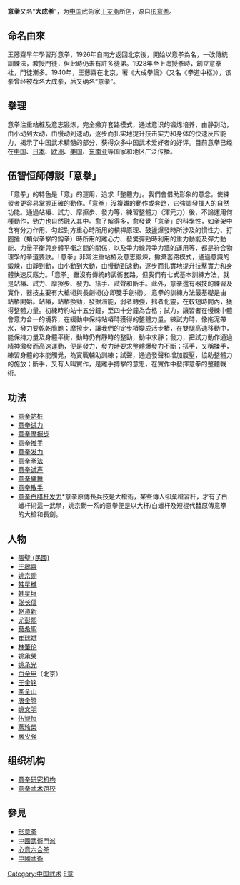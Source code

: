 {{Unreferenced |time=2011-11-14T07:10:47+00:00 }}
{{中国非物质文化遗产
|级别 = 省
|省区市 = 北京市
|名称 = 意拳
|图片 = 
|申报地区或单位 = 北京市武术运动协会意拳研究会
|分类 = 传统体育、游艺与杂技
|序号 =
|编号项目 = BJⅥ-10
|登录时间 = 2009年
}}
'''意拳'''又名“'''大成拳'''”，为[[中国|中国]]武術家[[王芗斋|王芗斋]]所创，源自[[形意拳|形意拳]]。
==命名由來==
王薌齋早年學習形意拳，1926年自南方返回北京後，開始以意拳為名，一改傳統訓練法，教授門徒，但此時仍未有許多徒弟。1928年至上海授拳時，創立意拳社，門徒漸多。1940年，王薌齋在北京，著《大成拳論》（又名《拳道中枢》），该拳曾经被荐名大成拳，后又确名“意拳”。

==拳理==
意拳注重站桩及意志锻炼，完全撇弃套路模式，通过意识的锻炼培养，由静到动，由小动到大动，由慢动到速动，逐步而扎实地提升技击实力和身体的快速反应能力，揭示了中国武术精髓的部分，获得众多中国武术爱好者的好评。目前意拳已经在[[中国|中国]]、[[日本|日本]]、[[欧洲|欧洲]]、[[美国|美国]]、[[东南亚|东南亚]]等国家和地区广泛传播。

==伍智恒師傅談「意拳」==
「意拳」的特色是「意」的運用，追求「整體力」。我們會借助形象的意念，使練習者更容易掌握正確的動作。「意拳」沒複雜的動作或套路，它強調發揮人的自然功能。通過站樁、試力、摩擦步、發力等，練習整體力（渾元力）後，不論運用何種動作，勁力也自然融入其中。愈了解得多，愈發覺「意拳」的科學性，如拳架中含有分力作用、勾起對方重心時所用的槓桿原理、鼓盪爆發時所涉及的慣性力、打圈捶（類似拳擊的鈎拳）時所用的離心力、發驚彈勁時利用的重力動能及彈力動能、力量平衡與身體平衡之間的關係，以及爭力線與爭力牆的運用等，都是符合物理學的拳道要訣。「意拳」非常注重站樁及意志鍛煉，撇棄套路模式，通過意識的鍛煉，由靜到動，由小動到大動，由慢動到速動，逐步而扎實地提升技擊實力和身體快速反應力。「意拳」雖沒有傳統的武術套路，但我們有七式基本訓練方法，就是站樁、試力、摩擦步、發力、搭手、試聲和斷手。此外，意拳還有器技的練習及實作，器技主要有大槍術與長劍術(亦即雙手劍術)。
意拳的訓練方法最基礎是由站樁開始。站樁，站樁換勁，發掘潛能，弱者轉強，拙者化靈，在較短時間內，獲得整體力量。初練時約站十五分鐘，至四十分鐘為合格；試力，讓習者在慢練中體會意力合一的境界，在緩動中保持站樁時獲得的整體力量。練試力時，像拖泥帶水，發力要乾乾脆脆；摩擦步，讓我們的定步樁變成活步樁，在雙腿高速移動中，能保持力量及身體平衡，動時仍有靜時的整勁，動中求靜；發力，把試力動作通過精神激發而高速運動，便是發力，發力時要求整體爆發力不斷；搭手，又稱揉手，練習身體的本能觸覺，為實戰輔助訓練；試聲，通過發聲和增加腹壓，協助整體力的施放；斷手，又有人叫實作，是離手搏擊的意思，在實作中發揮意拳的整體戰術。

==功法==
*[[意拳站桩|意拳站桩]]
*[[意拳试力|意拳试力]]
*[[意拳摩擦步|意拳摩擦步]]
*[[意拳推手|意拳推手]]
*[[意拳发力|意拳发力]]
*[[意拳拳法|意拳拳法]]
*[[意拳试声|意拳试声]]
*[[意拳健舞|意拳健舞]]
*[[意拳散手|意拳散手]]
*[[意拳白腊杆发力|意拳白腊杆发力]]*意拳原傳長兵技是大槍術，某些傳人卻棄槍習杆，才有了白蠟杆術這一武學，姚宗勳一系的意拳便是以大杆/白蠟杆及短棍代替原傳意拳的大槍和長劍。

==人物==
*[[張璧_(民國)|張璧 (民國)]]
*[[王薌齋|王薌齋]]
*[[姚宗勋|姚宗勋]]
*[[韩星樵|韩星樵]]
*[[韩星垣|韩星垣]]
*[[张长信|张长信]]
*[[赵道新|赵道新]]
*[[尤彭熙|尤彭熙]]
*[[葉希聖|葉希聖]]
*[[崔瑞斌|崔瑞斌]]
*[[林肇伦|林肇伦]]
*[[姚承榮|姚承榮]]
*[[姚承光|姚承光]]
*[[白金甲|白金甲]]（北京）
*[[王金铭|王金铭]]
*[[李全山|李全山]]
*[[唐金腾|唐金腾]]
*[[姚文明|姚文明]]
*[https://www.hkmasa.com/ 伍智恒] {{Wayback|url=https://www.hkmasa.com/ |date=20220117064245 }}
*[[蔣玲榮|蔣玲榮]]
*[[嚴少强|嚴少强]]

==组织机构==
*[[意拳研究机构|意拳研究机构]]
*[[意拳武术馆校|意拳武术馆校]]
== 參見 ==
*[[形意拳|形意拳]]
*[[中國武術門派|中國武術門派]]
*[[心意六合拳|心意六合拳]]
*[[中國武術|中國武術]]

{{Authority control}}
[[Category:中国武术|Category:中国武术]]
[[Category:形意拳|E意]]